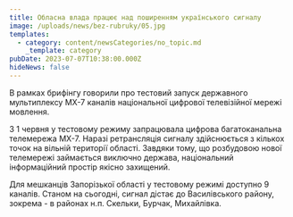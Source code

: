 ```yaml
---
title: Обласна влада працює над поширенням українського сигналу
image: /uploads/news/bez-rubruky/05.jpg
templates:
  - category: content/newsCategories/no_topic.md
    _template: category
pubDate: 2023-07-07T10:38:00.000Z
hideNews: false
---
```


В рамках брифінгу говорили про тестовий запуск державного мультиплексу МХ-7 каналів національної цифрової телевізійної мережі мовлення.


З 1 червня у тестовому режиму запрацювала цифрова багатоканальна телемережа MX-7. Наразі ретрансляція сигналу здійснюється з кількох точок на вільній території області. Завдяки тому, що розбудовою нової телемережі займається виключно держава, національний інформаційний простір якісно захищений.

Для мешканців Запорізької області у тестовому режимі доступно 9 каналів. Станом на сьогодні, сигнал дістає до Василівського району, зокрема - в районах н.п. Скельки, Бурчак, Михайлівка.

